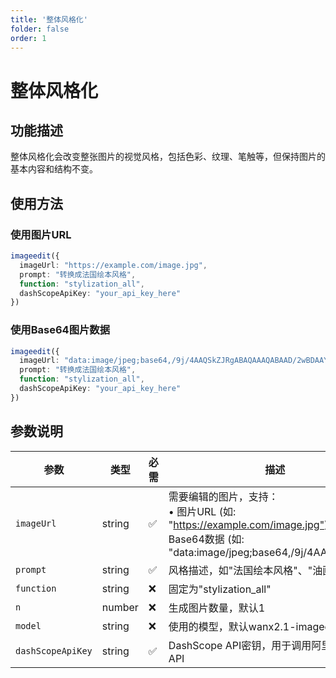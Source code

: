 ```yaml
---
title: '整体风格化'
folder: false
order: 1
---
```


# 整体风格化



## 功能描述

整体风格化会改变整张图片的视觉风格，包括色彩、纹理、笔触等，但保持图片的基本内容和结构不变。

## 使用方法

### 使用图片URL
```typescript
imageedit({
  imageUrl: "https://example.com/image.jpg",
  prompt: "转换成法国绘本风格",
  function: "stylization_all",
  dashScopeApiKey: "your_api_key_here"
})
```

### 使用Base64图片数据
```typescript
imageedit({
  imageUrl: "data:image/jpeg;base64,/9j/4AAQSkZJRgABAQAAAQABAAD/2wBDAAYEBQYFBAYGBQYHBwYIChAKCgkJChQODwwQFxQYGBcUFhYaHSUfGhsjHBYWICwgIyYnKSopGR8tMC0oMCUoKSj/2wBDAQcHBwoIChMKChMoGhYaKCgoKCgoKCgoKCgoKCgoKCgoKCgoKCgoKCgoKCgoKCgoKCgoKCgoKCgoKCgoKCgoKCj/wAARCAABAAEDASIAAhEBAxEB/8QAFQABAQAAAAAAAAAAAAAAAAAAAAv/xAAUEAEAAAAAAAAAAAAAAAAAAAAA/8QAFQEBAQAAAAAAAAAAAAAAAAAAAAX/xAAUEQEAAAAAAAAAAAAAAAAAAAAA/9oADAMBAAIRAxEAPwCdABmX/9k=",
  prompt: "转换成法国绘本风格",
  function: "stylization_all",
  dashScopeApiKey: "your_api_key_here"
})
```

## 参数说明

| 参数 | 类型 | 必需 | 描述 |
|------|------|------|------|
| `imageUrl` | string | ✅ | 需要编辑的图片，支持：<br/>• 图片URL (如: "https://example.com/image.jpg")<br/>• Base64数据 (如: "data:image/jpeg;base64,/9j/4AAQSkZJR...") |
| `prompt` | string | ✅ | 风格描述，如"法国绘本风格"、"油画风格"等 |
| `function` | string | ❌ | 固定为"stylization_all" |
| `n` | number | ❌ | 生成图片数量，默认1 |
| `model` | string | ❌ | 使用的模型，默认wanx2.1-imageedit |
| `dashScopeApiKey` | string | ✅ | DashScope API密钥，用于调用阿里云图像编辑API |
